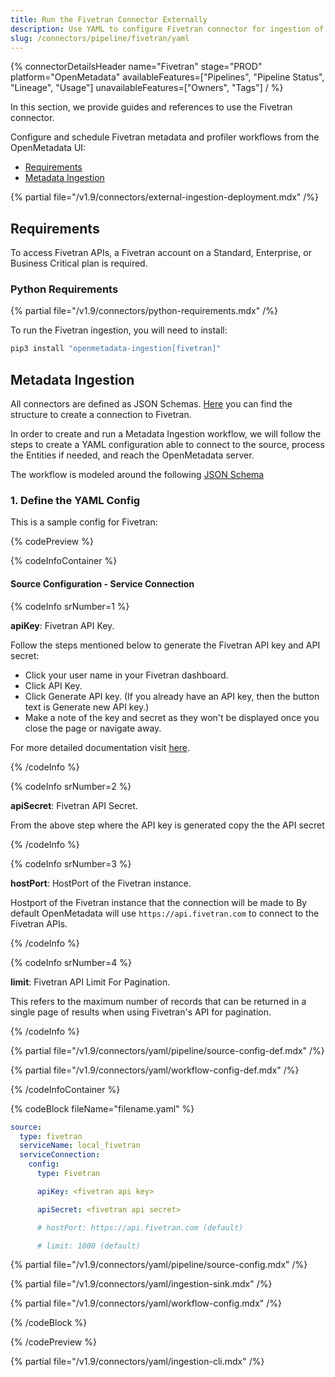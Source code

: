 ```yaml
---
title: Run the Fivetran Connector Externally
description: Use YAML to configure Fivetran connector for ingestion of pipeline and destination metadata.
slug: /connectors/pipeline/fivetran/yaml
---
```



{% connectorDetailsHeader
name="Fivetran"
stage="PROD"
platform="OpenMetadata"
availableFeatures=["Pipelines", "Pipeline Status", "Lineage", "Usage"]
unavailableFeatures=["Owners", "Tags"]
/ %}

In this section, we provide guides and references to use the Fivetran connector.

Configure and schedule Fivetran metadata and profiler workflows from the OpenMetadata UI:

- [Requirements](#requirements)
- [Metadata Ingestion](#metadata-ingestion)

{% partial file="/v1.9/connectors/external-ingestion-deployment.mdx" /%}

## Requirements

To access Fivetran APIs, a Fivetran account on a Standard, Enterprise, or Business Critical plan is required.

### Python Requirements

{% partial file="/v1.9/connectors/python-requirements.mdx" /%}

To run the Fivetran ingestion, you will need to install:

```bash
pip3 install "openmetadata-ingestion[fivetran]"
```

## Metadata Ingestion

All connectors are defined as JSON Schemas.
[Here](https://github.com/open-metadata/OpenMetadata/blob/main/openmetadata-spec/src/main/resources/json/schema/entity/services/connections/pipeline/fivetranConnection.json)
you can find the structure to create a connection to Fivetran.

In order to create and run a Metadata Ingestion workflow, we will follow
the steps to create a YAML configuration able to connect to the source,
process the Entities if needed, and reach the OpenMetadata server.

The workflow is modeled around the following
[JSON Schema](https://github.com/open-metadata/OpenMetadata/blob/main/openmetadata-spec/src/main/resources/json/schema/metadataIngestion/workflow.json)

### 1. Define the YAML Config

This is a sample config for Fivetran:

{% codePreview %}

{% codeInfoContainer %}

#### Source Configuration - Service Connection

{% codeInfo srNumber=1 %}

**apiKey**: Fivetran API Key.

Follow the steps mentioned below to generate the Fivetran API key and API secret:
- Click your user name in your Fivetran dashboard.
- Click API Key.
- Click Generate API key. (If you already have an API key, then the button text is Generate new API key.)
- Make a note of the key and secret as they won't be displayed once you close the page or navigate away.

For more detailed documentation visit [here](https://fivetran.com/docs/rest-api/getting-started).

{% /codeInfo %}

{% codeInfo srNumber=2 %}

**apiSecret**: Fivetran API Secret.

From the above step where the API key is generated copy the the API secret

{% /codeInfo %}

{% codeInfo srNumber=3 %}

**hostPort**: HostPort of the Fivetran instance.

Hostport of the Fivetran instance that the connection will be made to
By default OpenMetadata will use `https://api.fivetran.com` to connect to the Fivetran APIs.

{% /codeInfo %}

{% codeInfo srNumber=4 %}

**limit**: Fivetran API Limit For Pagination.

This refers to the maximum number of records that can be returned in a single page of results when using Fivetran's API for pagination.

{% /codeInfo %}


{% partial file="/v1.9/connectors/yaml/pipeline/source-config-def.mdx" /%}

<IngestionSinkDef />

{% partial file="/v1.9/connectors/yaml/workflow-config-def.mdx" /%}

{% /codeInfoContainer %}

{% codeBlock fileName="filename.yaml" %}

```yaml {% isCodeBlock=true %}
source:
  type: fivetran
  serviceName: local_fivetran
  serviceConnection:
    config:
      type: Fivetran
```
```yaml {% srNumber=1 %}
      apiKey: <fivetran api key>
```
```yaml {% srNumber=2 %}
      apiSecret: <fivetran api secret>
```
```yaml {% srNumber=3 %}
      # hostPort: https://api.fivetran.com (default)
```
```yaml {% srNumber=4 %}
      # limit: 1000 (default)
```

{% partial file="/v1.9/connectors/yaml/pipeline/source-config.mdx" /%}

{% partial file="/v1.9/connectors/yaml/ingestion-sink.mdx" /%}

{% partial file="/v1.9/connectors/yaml/workflow-config.mdx" /%}

{% /codeBlock %}

{% /codePreview %}

{% partial file="/v1.9/connectors/yaml/ingestion-cli.mdx" /%}
